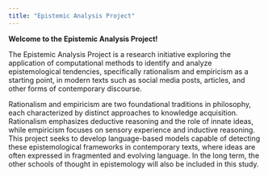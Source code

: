 ```yaml
---
title: "Epistemic Analysis Project"
---
```


<b> Welcome to the Epistemic Analysis Project! </b>

The Epistemic Analysis Project is a research initiative exploring the application of computational methods to identify and analyze epistemological tendencies, specifically rationalism and empiricism as a starting point, in modern texts such as social media posts, articles, and other forms of contemporary discourse.

Rationalism and empiricism are two foundational traditions in philosophy, each characterized by distinct approaches to knowledge acquisition. Rationalism emphasizes deductive reasoning and the role of innate ideas, while empiricism focuses on sensory experience and inductive reasoning. This project seeks to develop language-based models capable of detecting these epistemological frameworks in contemporary texts, where ideas are often expressed in fragmented and evolving language. In the long term, the other schools of thought in epistemology will also be included in this study.
